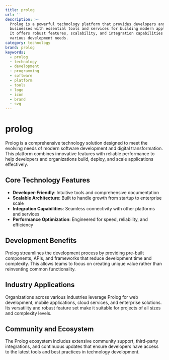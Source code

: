 ```yaml
---
title: prolog
url: ''
description: >-
  Prolog is a powerful technology platform that provides developers and
  businesses with essential tools and services for building modern applications.
  It offers robust features, scalability, and integration capabilities for
  various development needs.
category: technology
brand: prolog
keywords:
  - prolog
  - technology
  - development
  - programming
  - software
  - platform
  - tools
  - logo
  - icon
  - brand
  - svg
---
```


# prolog

Prolog is a comprehensive technology solution designed to meet the evolving needs of modern software development and digital transformation. This platform combines innovative features with reliable performance to help developers and organizations build, deploy, and scale applications effectively.

## Core Technology Features

- **Developer-Friendly**: Intuitive tools and comprehensive documentation
- **Scalable Architecture**: Built to handle growth from startup to enterprise scale
- **Integration Capabilities**: Seamless connectivity with other platforms and services
- **Performance Optimization**: Engineered for speed, reliability, and efficiency

## Development Benefits

Prolog streamlines the development process by providing pre-built components, APIs, and frameworks that reduce development time and complexity. This allows teams to focus on creating unique value rather than reinventing common functionality.

## Industry Applications

Organizations across various industries leverage Prolog for web development, mobile applications, cloud services, and enterprise solutions. Its versatility and robust feature set make it suitable for projects of all sizes and complexity levels.

## Community and Ecosystem

The Prolog ecosystem includes extensive community support, third-party integrations, and continuous updates that ensure developers have access to the latest tools and best practices in technology development.
